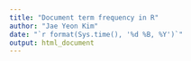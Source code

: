 ```yaml
---
title: "Document term frequency in R"
author: "Jae Yeon Kim"
date: "`r format(Sys.time(), '%d %B, %Y')`"
output: html_document
---
```

